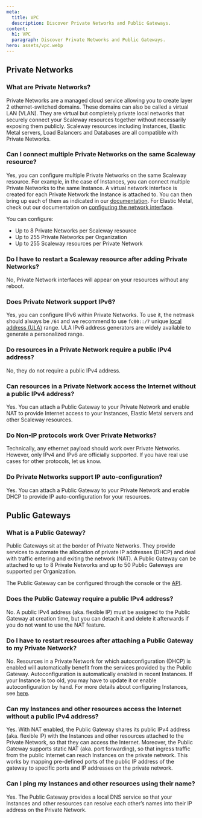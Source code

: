 ```yaml
---
meta:
  title: VPC
  description: Discover Private Networks and Public Gateways.
content:
  h1: VPC
  paragraph: Discover Private Networks and Public Gateways.
hero: assets/vpc.webp
---
```


## Private Networks

### What are Private Networks?

Private Networks are a managed cloud service allowing you to create layer 2 ethernet-switched domains. 
These domains can also be called a virtual LAN (VLAN). They are virtual but completely private local networks that securely connect your Scaleway resources together without necessarily exposing them publicly. Scaleway resources including Instances, Elastic Metal servers, Load Balancers and Databases are all compatible with Private Networks.

### Can I connect multiple Private Networks on the same Scaleway resource?

Yes, you can configure multiple Private Networks on the same Scaleway resource. For example, in the case of Instances, you can connect multiple Private Networks to the same Instance. A virtual network interface is created for each Private Network the Instance is attached to. You can then bring up each of them as indicated in our [documentation](/compute/instances/how-to/use-private-networks/#how-to-configure-the-private-network-interface-on-your-instances). For Elastic Metal, check out our documentation on [configuring the network interface](/compute/elastic-metal/how-to/use-private-networks/#how-to-configure-the-network-interface-on-your-elastic-metal-server-for-private-networks).

You can configure:
- Up to 8 Private Networks per Scaleway resource
- Up to 255 Private Networks per Organization
- Up to 255 Scaleway resources per Private Network

### Do I have to restart a Scaleway resource after adding Private Networks?

No, Private Network interfaces will appear on your resources without any reboot.

### Does Private Network support IPv6?

Yes, you can configure IPv6 within Private Networks. To use it, the netmask should always be `/64` and we recommend to use `fc00::/7` unique [local address (ULA)](https://en.wikipedia.org/wiki/Unique_local_address) range. ULA IPv6 address generators are widely available to generate a personalized range.

### Do resources in a Private Network require a public IPv4 address?

No, they do not require a public IPv4 address.

### Can resources in a Private Network access the Internet without a public IPv4 address?

Yes. You can attach a Public Gateway to your Private Network and enable NAT to provide Internet access to your Instances, Elastic Metal servers and other Scaleway resources.

### Do Non-IP protocols work Over Private Networks?

Technically, any ethernet payload should work over Private Networks. However, only IPv4 and IPv6 are officially supported. If you have real use cases for other protocols, let us know.

### Do Private Networks support IP auto-configuration?

Yes. You can attach a Public Gateway to your Private Network and enable DHCP to provide IP auto-configuration for your resources.

## Public Gateways

### What is a Public Gateway?

Public Gateways sit at the border of Private Networks. They provide services to automate the allocation of private IP addresses (DHCP) and deal with traffic entering and exiting the network (NAT).
A Public Gateway can be attached to up to 8 Private Networks and up to 50 Public Gateways are supported per Organization.

The Public Gateway can be configured through the console or the [API](https://developers.scaleway.com/en/products/vpc-gw/api/v1/).

### Does the Public Gateway require a public IPv4 address?

No. A public IPv4 address (aka. flexible IP) must be assigned to the Public Gateway at creation time, but you can detach it and delete it afterwards if you do not want to use the NAT feature.

### Do I have to restart resources after attaching a Public Gateway to my Private Network?

No. Resources in a Private Network for which autoconfiguration (DHCP) is enabled will automatically benefit from the services provided by the Public Gateway. 
Autoconfiguration is automatically enabled in recent Instances. If your Instance is too old, you may have to update it or enable autoconfiguration by hand. For more details about configuring Instances, see [here](/network/vpc/how-to/configure-instances-public-gw/#how-to-carry-out-manual-configuration).

### Can my Instances and other resources access the Internet without a public IPv4 address?

Yes. With NAT enabled, the Public Gateway shares its public IPv4 address (aka. flexible IP) with the Instances and other resources attached to the Private Network, so that they can access the Internet.
Moreover, the Public Gateway supports static NAT (aka. port forwarding), so that ingress traffic from the public Internet can reach Instances on the private network. This works by mapping pre-defined ports of the public IP address of the gateway to specific ports and IP addresses on the private network.

### Can I ping my Instances and other resources using their name?
Yes. The Public Gateway provides a local DNS service so that your Instances and other resources can resolve each other’s names into their IP address on the Private Network.